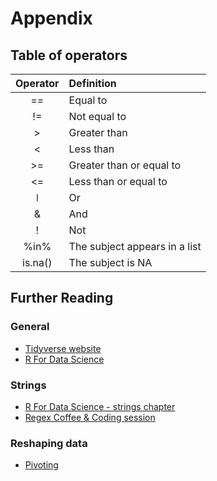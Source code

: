 # Appendix

## Table of operators

| Operator | Definition |
| :------: | :--------- |
|    ==    | Equal to                      |
|    !=    | Not equal to                  |
|    >     | Greater than                  |
|    <     | Less than                     |
|    >=    | Greater than or equal to      |
|    <=    | Less than or equal to         |
|  &#448;  | Or                            |
|    &     | And                           |
|    !     | Not                           |
|   %in%   | The subject appears in a list |
| is.na()  | The subject is NA             |


## Further Reading

### General

 * [Tidyverse website](https://www.tidyverse.org)
 * [R For Data Science](https://r4ds.had.co.nz/)
 
### Strings

 * [R For Data Science - strings chapter](https://r4ds.had.co.nz/strings.html)
 * [Regex Coffee & Coding session](https://github.com/moj-analytical-services/Coffee-and-Coding/tree/master/2019-03-13%20Regex)

### Reshaping data

 * [Pivoting](https://tidyr.tidyverse.org/dev/articles/pivot.html)


